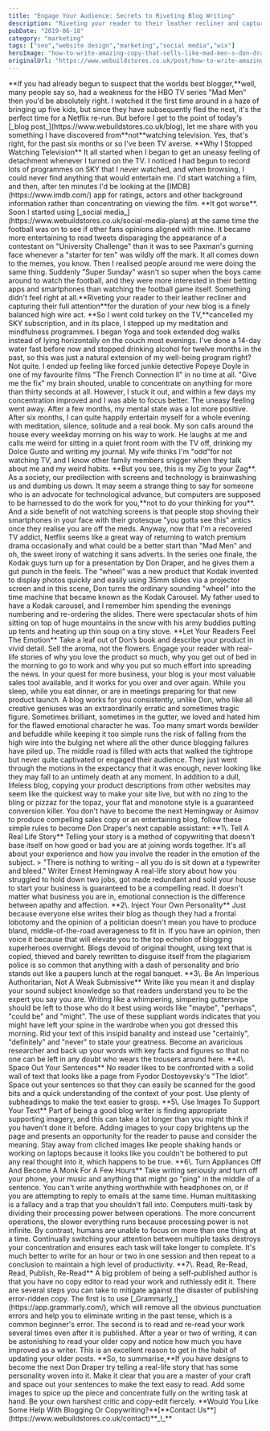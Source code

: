 ```yaml
---
title: "Engage Your Audience: Secrets to Riveting Blog Writing"
description: "Riveting your reader to their leather recliner and capturing their full attention for the duration of your new blog is a finely balanced high wire act."
pubDate: "2019-06-18"
category: "marketing"
tags: ["seo","website design","marketing","social media","wix"]
heroImage: "how-to-write-amazing-copy-that-sells-like-mad-men-s-don-draper"
originalUrl: "https://www.webuildstores.co.uk/post/how-to-write-amazing-copy-that-sells-like-mad-men-s-don-draper"
---
```




<BlogHeroImage src={heroImage} alt="Engage Your Audience: Secrets to Riveting Blog Writing" />
**If you had already begun to suspect that the worlds best blogger,**well, many people say so, had a weakness for the HBO TV series "Mad Men" then you'd be absolutely right. I watched it the first time around in a haze of bringing up five kids, but since they have subsequently fled the nest, it's the perfect time for a Netflix re-run.
But before I get to the point of today's [_blog post_](https://www.webuildstores.co.uk/blog), let me share with you something I have discovered from**not**watching television. Yes, that's right, for the past six months or so I've been TV averse.
**Why I Stopped Watching Television**
It all started when I began to get an uneasy feeling of detachment whenever I turned on the TV. I noticed I had begun to record lots of programmes on SKY that I never watched, and when browsing, I could never find anything that would entertain me. I'd start watching a film, and then, after ten minutes I'd be looking at the [IMDB](https://www.imdb.com/) app for ratings, actors and other background information rather than concentrating on viewing the film.
**It got worse**. Soon I started using [_social media_](https://www.webuildstores.co.uk/social-media-plans) at the same time the football was on to see if other fans opinions aligned with mine. It became more entertaining to read tweets disparaging the appearance of a contestant on "University Challenge" than it was to see Paxman's gurning face whenever a "starter for ten" was wildly off the mark. It all comes down to the memes, you know.
Then I realised people around me were doing the same thing. Suddenly "Super Sunday" wasn't so super when the boys came around to watch the football, and they were more interested in their betting apps and smartphones than watching the football game itself. Something didn't feel right at all.**Riveting your reader to their leather recliner and capturing their full attention**for the duration of your new blog is a finely balanced high wire act.
**So I went cold turkey on the TV,**cancelled my SKY subscription, and in its place, I stepped up my meditation and mindfulness programmes. I began Yoga and took extended dog walks instead of lying horizontally on the couch most evenings. I've done a 14-day water fast before now and stopped drinking alcohol for twelve months in the past, so this was just a natural extension of my well-being program right?
Not quite. I ended up feeling like forced junkie detective Popeye Doyle in one of my favourite films "The French Connection ll" in no time at all. "Give me the fix" my brain shouted, unable to concentrate on anything for more than thirty seconds at all.
However, I stuck it out, and within a few days my concentration improved and I was able to focus better. The uneasy feeling went away. After a few months, my mental state was a lot more positive. After six months, I can quite happily entertain myself for a whole evening with meditation, silence, solitude and a real book.
My son calls around the house every weekday morning on his way to work. He laughs at me and calls me weird for sitting in a quiet front room with the TV off, drinking my Dolce Gusto and writing my journal. My wife thinks I'm "odd"for not watching TV, and I know other family members snigger when they talk about me and my weird habits.
**But you see, this is my Zig to your Zag**. As a society, our predilection with screens and technology is brainwashing us and dumbing us down. It may seem a strange thing to say for someone who is an advocate for technological advance, but computers are supposed to be harnessed to do the work for you,**not to do your thinking for you**.
And a side benefit of not watching screens is that people stop shoving their smartphones in your face with their grotesque "you gotta see this" antics once they realise you are off the meds.
Anyway, now that I'm a recovered TV addict, Netflix seems like a great way of returning to watch premium drama occasionally and what could be a better start than "Mad Men" and oh, the sweet irony of watching it sans adverts.
In the series one finale, the Kodak guys turn up for a presentation by Don Draper, and he gives them a gut punch in the feels.
The “wheel” was a new product that Kodak invented to display photos quickly and easily using 35mm slides via a projector screen and in this scene, Don turns the ordinary sounding "wheel" into the time machine that became known as the Kodak Carousel.
My father used to have a Kodak carousel, and I remember him spending the evenings numbering and re-ordering the slides. There were spectacular shots of him sitting on top of huge mountains in the snow with his army buddies putting up tents and heating up thin soup on a tiny stove.
**Let Your Readers Feel The Emotion**
Take a leaf out of Don’s book and describe your product in vivid detail. Sell the aroma, not the flowers. Engage your reader with real-life stories of why you love the product so much, why you get out of bed in the morning to go to work and why you put so much effort into spreading the news.
In your quest for more business, your blog is your most valuable sales tool available, and it works for you over and over again. While you sleep, while you eat dinner, or are in meetings preparing for that new product launch.
A blog works for you consistently, unlike Don, who like all creative geniuses was an extraordinarily erratic and sometimes tragic figure. Sometimes brilliant, sometimes in the gutter, we loved and hated him for the flawed emotional character he was.
Too many smart words bewilder and befuddle while keeping it too simple runs the risk of falling from the high wire into the bulging net where all the other dunce blogging failures have piled up.
The middle road is filled with acts that walked the tightrope but never quite captivated or engaged their audience. They just went through the motions in the expectancy that it was enough, never looking like they may fall to an untimely death at any moment.
In addition to a dull, lifeless blog, copying your product descriptions from other websites may seem like the quickest way to make your site live, but with no zing to the bling or pizzaz for the topaz, your flat and monotone style is a guaranteed conversion killer.
You don't have to become the next Hemingway or Asimov to produce compelling sales copy or an entertaining blog, follow these simple rules to become Don Draper's next capable assistant:
**1\. Tell A Real Life Story**
Telling your story is a method of copywriting that doesn't base itself on how good or bad you are at joining words together. It's all about your experience and how you involve the reader in the emotion of the subject.
> "There is nothing to writing – all you do is sit down at a typewriter and bleed." Writer Ernest Hemingway
A real-life story about how you struggled to hold down two jobs, got made redundant and sold your house to start your business is guaranteed to be a compelling read. It doesn't matter what business you are in, emotional connection is the difference between apathy and affection.
**2\. Inject Your Own Personality**
Just because everyone else writes their blog as though they had a frontal lobotomy and the opinion of a politician doesn't mean you have to produce bland, middle-of-the-road averageness to fit in. If you have an opinion, then voice it because that will elevate you to the top echelon of blogging superheroes overnight.
Blogs devoid of original thought, using text that is copied, thieved and barely rewritten to disguise itself from the plagiarism police is so common that anything with a dash of personality and brio stands out like a paupers lunch at the regal banquet.
**3\. Be An Imperious Authoritarian, Not A Weak Submissive**
Write like you mean it and display your sound subject knowledge so that readers understand you to be the expert you say you are. Writing like a whimpering, simpering guttersnipe should be left to those who do it best using words like "maybe", "perhaps", "could be" and "might".
The use of these suppliant words indicates that you might have left your spine in the wardrobe when you got dressed this morning. Rid your text of this insipid banality and instead use "certainly", "definitely" and "never" to state your greatness.
Become an avaricious researcher and back up your words with key facts and figures so that no one can be left in any doubt who wears the trousers around here.
**4\. Space Out Your Sentences**
No reader likes to be confronted with a solid wall of text that looks like a page from Fyodor Dostoyevsky's "The Idiot".
Space out your sentences so that they can easily be scanned for the good bits and a quick understanding of the context of your post. Use plenty of subheadings to make the text easier to grasp.
**5\. Use Images To Support Your Text**
Part of being a good blog writer is finding appropriate supporting imagery, and this can take a lot longer than you might think if you haven't done it before.
Adding images to your copy brightens up the page and presents an opportunity for the reader to pause and consider the meaning. Stay away from cliched images like people shaking hands or working on laptops because it looks like you couldn't be bothered to put any real thought into it, which happens to be true.
**6\. Turn Appliances Off And Become A Monk For A Few Hours**
Take writing seriously and turn off your phone, your music and anything that might go "ping" in the middle of a sentence. You can't write anything worthwhile with headphones on, or if you are attempting to reply to emails at the same time.
Human multitasking is a fallacy and a trap that you shouldn't fall into. Computers multi-task by dividing their processing power between operations. The more concurrent operations, the slower everything runs because processing power is not infinite.
By contrast, humans are unable to focus on more than one thing at a time. Continually switching your attention between multiple tasks destroys your concentration and ensures each task will take longer to complete. It's much better to write for an hour or two in one session and then repeat to a conclusion to maintain a high level of productivity.
**7\. Read, Re-Read, Read, Publish, Re-Read**
A big problem of being a self-published author is that you have no copy editor to read your work and ruthlessly edit it. There are several steps you can take to mitigate against the disaster of publishing error-ridden copy.
The first is to use [_Grammarly_](https://app.grammarly.com/), which will remove all the obvious punctuation errors and help you to eliminate writing in the past tense, which is a common beginner's error.
The second is to read and re-read your work several times even after it is published. After a year or two of writing, it can be astonishing to read your older copy and notice how much you have improved as a writer. This is an excellent reason to get in the habit of updating your older posts.
**So, to summarise,**If you have designs to become the next Don Draper try telling a real-life story that has some personality woven into it. Make it clear that you are a master of your craft and space out your sentences to make the text easy to read. Add some images to spice up the piece and concentrate fully on the writing task at hand.
Be your own harshest critic and copy-edit fiercely.
**Would You Like Some Help With Blogging Or Copywriting?**[**Contact Us**](https://www.webuildstores.co.uk/contact)**_!_**
